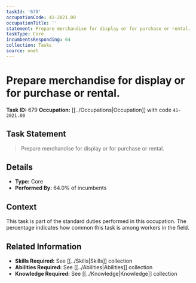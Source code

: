 ```yaml
---
taskId: '679'
occupationCode: 41-2021.00
occupationTitle: ''
statement: Prepare merchandise for display or for purchase or rental.
taskType: Core
incumbentsResponding: 64
collection: Tasks
source: onet
---
```

# Prepare merchandise for display or for purchase or rental.

**Task ID:** 679
**Occupation:** [[../Occupations|Occupation]] with code `41-2021.00`

## Task Statement

> Prepare merchandise for display or for purchase or rental.

## Details

- **Type:** Core
- **Performed By:** 64.0% of incumbents

## Context

This task is part of the standard duties performed in this occupation. The percentage indicates how common this task is among workers in the field.

## Related Information

- **Skills Required:** See [[../Skills|Skills]] collection
- **Abilities Required:** See [[../Abilities|Abilities]] collection
- **Knowledge Required:** See [[../Knowledge|Knowledge]] collection
